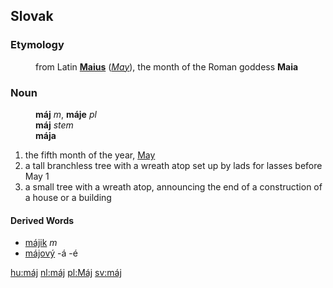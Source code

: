 ==Slovak==
===Etymology===
:from Latin '''[[Maius]]''' (''[[May]]''), the month of the Roman goddess '''Maia'''
===Noun===
:'''máj''' ''m'', '''máje''' ''pl''
:'''máj''' ''stem''
:'''mája''' ''{{gensg}}''
:{{decpat}} {{stroj}}
# the fifth month of the year, [[May]]
# a tall branchless tree with a wreath atop set up by lads for lasses before May 1
# a small tree with a wreath atop, announcing the end of a construction of a house or a building
====Derived Words====
* [[májik]] ''m''
* [[májový]] -á -é

[[hu:máj]]
[[nl:máj]]
[[pl:Máj]]
[[sv:máj]]
